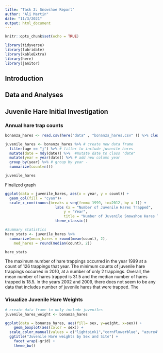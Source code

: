 ```yaml
---
title: "Task 2: Snowshoe Report"
author: "Ali Martin"
date: "11/3/2021"
output: html_document
---
```


```r
knitr::opts_chunk$set(echo = TRUE)

library(tidyverse)
library(lubridate)
library(kableExtra)
library(here)
library(janitor)
```

## Introduction

## Data and Analyses

## Juvenile Hare Initial Investigation

### Annual hare trap counts

```r
bonanza_hares <- read.csv(here("data" , "bonanza_hares.csv" )) %>% clean_names() #read in the data

```


```r
juvenile_hares <- bonanza_hares %>% # create new data frame
  filter(age == "j") %>% # filter to include juvenile hares
  mutate(date = mdy(date)) %>%  #mutate date to class "date"
  mutate(year = year(date)) %>% # add new column year
  group_by(year) %>% # group by year - 
  summarize(count=n()) 

juvenile_hares

```

Finalized graph
```r
ggplot(data = juvenile_hares, aes(x = year, y = count)) +
  geom_col(fill = "cyan")+ 
  scale_x_continuous(breaks = seq(from= 1999, to=2012, by = 1)) +
                       labs (x = "Number of Juvenile Hares Trapped",
                           y = "Year", 
                           title = "Number of Juvenile Snowshoe Hares Trapped by Year") +
                       theme_classic()

```


```r

#Summary statistics
hare_stats <- juvenile_hares %>%
  summarize(mean_hares = round(mean(count), 2),
    med_hares = round(median(count), 2))

hare_stats
```



The maximum number of hare trappings occurred in the year 1999 at a count of 126 trappings that year. The minimum counts of juvenile hare trappings occurred in 2010, at a number of only 2 trappings. Overall, the mean number of hares trapped is 31.5 and the median number of hares trapped is 18.5. In the years 2002 and 2009, there does not seem to be any data that includes number of juvenile hares that were trapped. The 

### Visualize Juvenile Hare Weights

```r
# create data frame to only include juveniles
juvenile_hares_weight <- bonanza_hares

```


```r
ggplot(data = bonanza_hares, aes(fill= sex, y=weight, x=sex)) + 
    geom_boxplot(aes(color = sex)) +
  scale_color_manual(values = c("lightpink1","cornflowerblue", "azure4")) +
  ggtitle("Juvenile Hare weights by Sex and Site") +
    facet_wrap(~grid) +
    theme_bw()
   
```


